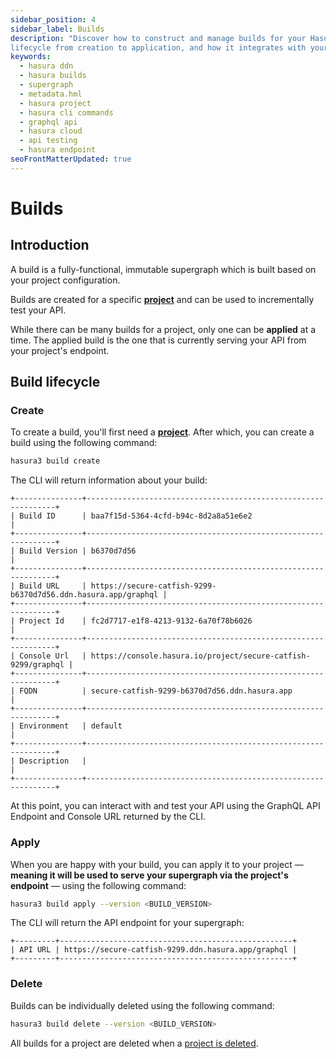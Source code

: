 ```yaml
---
sidebar_position: 4
sidebar_label: Builds
description: "Discover how to construct and manage builds for your Hasura project using Hasura DDN. Understand the build
lifecycle from creation to application, and how it integrates with your `metadata.hml` file."
keywords:
  - hasura ddn
  - hasura builds
  - supergraph
  - metadata.hml
  - hasura project
  - hasura cli commands
  - graphql api
  - hasura cloud
  - api testing
  - hasura endpoint
seoFrontMatterUpdated: true
---
```


# Builds

## Introduction

A build is a fully-functional, immutable supergraph which is built based on your project configuration.

Builds are created for a specific [**project**](/ci-cd/projects.mdx) and can be used to incrementally test your API.

While there can be many builds for a project, only one can be **applied** at a time. The applied build is the one that
is currently serving your API from your project's endpoint.

## Build lifecycle

### Create

To create a build, you'll first need a [**project**](/ci-cd/projects.mdx). After which, you can create a build using
the following command:

```bash
hasura3 build create
```

The CLI will return information about your build:

```text
+---------------+---------------------------------------------------------------+
| Build ID      | baa7f15d-5364-4cfd-b94c-8d2a8a51e6e2                          |
+---------------+---------------------------------------------------------------+
| Build Version | b6370d7d56                                                    |
+---------------+---------------------------------------------------------------+
| Build URL     | https://secure-catfish-9299-b6370d7d56.ddn.hasura.app/graphql |
+---------------+---------------------------------------------------------------+
| Project Id    | fc2d7717-e1f8-4213-9132-6a70f78b6026                          |
+---------------+---------------------------------------------------------------+
| Console Url   | https://console.hasura.io/project/secure-catfish-9299/graphql |
+---------------+---------------------------------------------------------------+
| FQDN          | secure-catfish-9299-b6370d7d56.ddn.hasura.app                 |
+---------------+---------------------------------------------------------------+
| Environment   | default                                                       |
+---------------+---------------------------------------------------------------+
| Description   |                                                               |
+---------------+---------------------------------------------------------------+
```

At this point, you can interact with and test your API using the GraphQL API Endpoint and Console URL returned by the
CLI.

### Apply

When you are happy with your build, you can apply it to your project — **meaning it will be used to serve your supergraph
via the project's endpoint** — using the following command:

```bash
hasura3 build apply --version <BUILD_VERSION>
```

The CLI will return the API endpoint for your supergraph:

```text
+---------+----------------------------------------------------+
| API URL | https://secure-catfish-9299.ddn.hasura.app/graphql |
+---------+----------------------------------------------------+
```

### Delete

Builds can be individually deleted using the following command:

```bash
hasura3 build delete --version <BUILD_VERSION>
```

All builds for a project are deleted when a [project is deleted](/ci-cd/projects.mdx/#delete).
